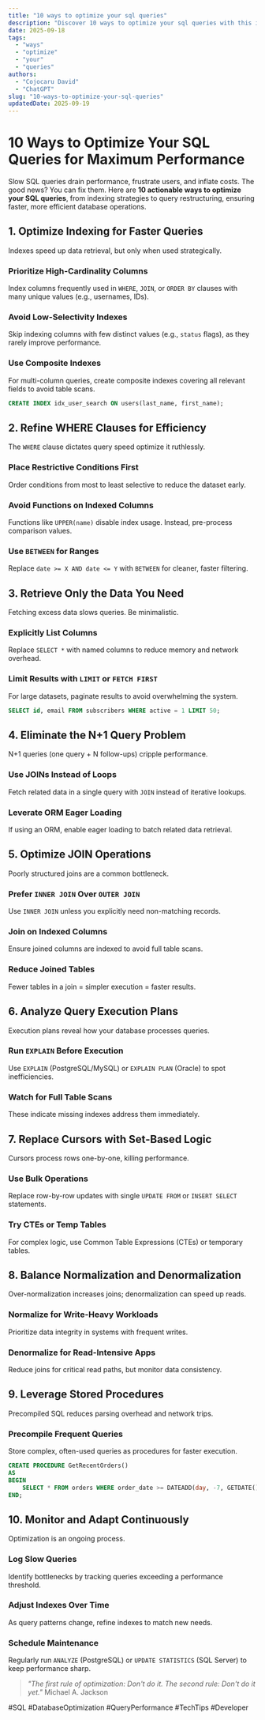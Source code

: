 ```yaml
---
title: "10 ways to optimize your sql queries"
description: "Discover 10 ways to optimize your sql queries with this in-depth guide, providing actionable insights and practical tips to boost your knowledge and results."
date: 2025-09-18
tags:
  - "ways"
  - "optimize"
  - "your"
  - "queries"
authors:
  - "Cojocaru David"
  - "ChatGPT"
slug: "10-ways-to-optimize-your-sql-queries"
updatedDate: 2025-09-19
---
```


# 10 Ways to Optimize Your SQL Queries for Maximum Performance  

Slow SQL queries drain performance, frustrate users, and inflate costs. The good news? You can fix them. Here are **10 actionable ways to optimize your SQL queries**, from indexing strategies to query restructuring, ensuring faster, more efficient database operations.  

## 1. Optimize Indexing for Faster Queries  

Indexes speed up data retrieval, but only when used strategically.  

### Prioritize High-Cardinality Columns  
Index columns frequently used in `WHERE`, `JOIN`, or `ORDER BY` clauses with many unique values (e.g., usernames, IDs).  

### Avoid Low-Selectivity Indexes  
Skip indexing columns with few distinct values (e.g., `status` flags), as they rarely improve performance.  

### Use Composite Indexes  
For multi-column queries, create composite indexes covering all relevant fields to avoid table scans.  

```sql  
CREATE INDEX idx_user_search ON users(last_name, first_name);  
```  

## 2. Refine WHERE Clauses for Efficiency  

The `WHERE` clause dictates query speed optimize it ruthlessly.  

### Place Restrictive Conditions First  
Order conditions from most to least selective to reduce the dataset early.  

### Avoid Functions on Indexed Columns  
Functions like `UPPER(name)` disable index usage. Instead, pre-process comparison values.  

### Use `BETWEEN` for Ranges  
Replace `date >= X AND date <= Y` with `BETWEEN` for cleaner, faster filtering.  

## 3. Retrieve Only the Data You Need  

Fetching excess data slows queries. Be minimalistic.  

### Explicitly List Columns  
Replace `SELECT *` with named columns to reduce memory and network overhead.  

### Limit Results with `LIMIT` or `FETCH FIRST`  
For large datasets, paginate results to avoid overwhelming the system.  

```sql  
SELECT id, email FROM subscribers WHERE active = 1 LIMIT 50;  
```  

## 4. Eliminate the N+1 Query Problem  

N+1 queries (one query + N follow-ups) cripple performance.  

### Use JOINs Instead of Loops  
Fetch related data in a single query with `JOIN` instead of iterative lookups.  

### Leverate ORM Eager Loading  
If using an ORM, enable eager loading to batch related data retrieval.  

## 5. Optimize JOIN Operations  

Poorly structured joins are a common bottleneck.  

### Prefer `INNER JOIN` Over `OUTER JOIN`  
Use `INNER JOIN` unless you explicitly need non-matching records.  

### Join on Indexed Columns  
Ensure joined columns are indexed to avoid full table scans.  

### Reduce Joined Tables  
Fewer tables in a join = simpler execution = faster results.  

## 6. Analyze Query Execution Plans  

Execution plans reveal how your database processes queries.  

### Run `EXPLAIN` Before Execution  
Use `EXPLAIN` (PostgreSQL/MySQL) or `EXPLAIN PLAN` (Oracle) to spot inefficiencies.  

### Watch for Full Table Scans  
These indicate missing indexes address them immediately.  

## 7. Replace Cursors with Set-Based Logic  

Cursors process rows one-by-one, killing performance.  

### Use Bulk Operations  
Replace row-by-row updates with single `UPDATE FROM` or `INSERT SELECT` statements.  

### Try CTEs or Temp Tables  
For complex logic, use Common Table Expressions (CTEs) or temporary tables.  

## 8. Balance Normalization and Denormalization  

Over-normalization increases joins; denormalization can speed up reads.  

### Normalize for Write-Heavy Workloads  
Prioritize data integrity in systems with frequent writes.  

### Denormalize for Read-Intensive Apps  
Reduce joins for critical read paths, but monitor data consistency.  

## 9. Leverage Stored Procedures  

Precompiled SQL reduces parsing overhead and network trips.  

### Precompile Frequent Queries  
Store complex, often-used queries as procedures for faster execution.  

```sql  
CREATE PROCEDURE GetRecentOrders()  
AS  
BEGIN  
    SELECT * FROM orders WHERE order_date >= DATEADD(day, -7, GETDATE());  
END;  
```  

## 10. Monitor and Adapt Continuously  

Optimization is an ongoing process.  

### Log Slow Queries  
Identify bottlenecks by tracking queries exceeding a performance threshold.  

### Adjust Indexes Over Time  
As query patterns change, refine indexes to match new needs.  

### Schedule Maintenance  
Regularly run `ANALYZE` (PostgreSQL) or `UPDATE STATISTICS` (SQL Server) to keep performance sharp.  

> _"The first rule of optimization: Don't do it. The second rule: Don't do it yet."_   Michael A. Jackson  

#SQL #DatabaseOptimization #QueryPerformance #TechTips #Developer